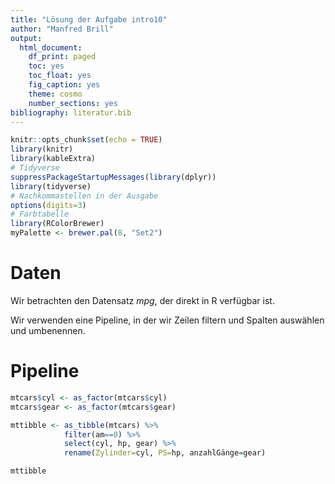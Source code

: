 ```yaml
---
title: "Lösung der Aufgabe intro10"
author: "Manfred Brill"
output:
  html_document:
    df_print: paged
    toc: yes
    toc_float: yes
    fig_caption: yes
    theme: cosmo
    number_sections: yes
bibliography: literatur.bib
---
```


```r
knitr::opts_chunk$set(echo = TRUE)
library(knitr)
library(kableExtra)
# Tidyverse
suppressPackageStartupMessages(library(dplyr))
library(tidyverse)
# Nachkommastellen in der Ausgabe
options(digits=3)
# Farbtabelle
library(RColorBrewer)
myPalette <- brewer.pal(8, "Set2")
```

# Daten
Wir betrachten den Datensatz *mpg*, der direkt in R verfügbar ist. 

Wir verwenden eine Pipeline, in der wir Zeilen filtern
und Spalten auswählen und umbenennen.

# Pipeline
```r
mtcars$cyl <- as_factor(mtcars$cyl)
mtcars$gear <- as_factor(mtcars$gear)

mttibble <- as_tibble(mtcars) %>%
            filter(am==0) %>%
            select(cyl, hp, gear) %>%
            rename(Zylinder=cyl, PS=hp, anzahlGänge=gear)
```


```r
mttibble
```


